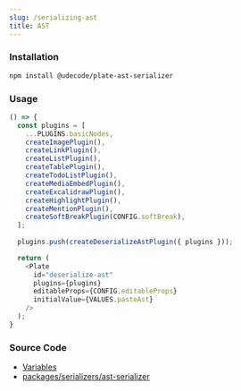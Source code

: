 ```yaml
---
slug: /serializing-ast
title: AST
---
```


### Installation

```bash npm2yarn
npm install @udecode/plate-ast-serializer
```

### Usage

```ts live
() => {
  const plugins = [
    ...PLUGINS.basicNodes,
    createImagePlugin(),
    createLinkPlugin(),
    createListPlugin(),
    createTablePlugin(),
    createTodoListPlugin(),
    createMediaEmbedPlugin(),
    createExcalidrawPlugin(),
    createHighlightPlugin(),
    createMentionPlugin(),
    createSoftBreakPlugin(CONFIG.softBreak),
  ];
                      
  plugins.push(createDeserializeAstPlugin({ plugins }));

  return (
    <Plate
      id="deserialize-ast"
      plugins={plugins}
      editableProps={CONFIG.editableProps}
      initialValue={VALUES.pasteAst}
    />
  );
}
```

### Source Code

- [Variables](https://github.com/udecode/plate/blob/main/docs/src/live/live.tsx)
- [packages/serializers/ast-serializer](https://github.com/udecode/plate/tree/main/packages/serializers/ast-serializer/src)
